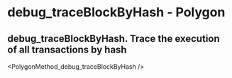 # debug_traceBlockByHash  - Polygon

## debug_traceBlockByHash. Trace the execution of all transactions by hash


<PolygonMethod_debug_traceBlockByHash />
